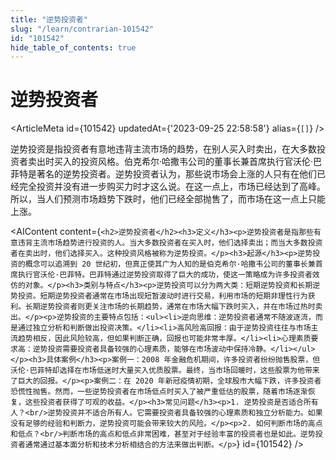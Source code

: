 ```yaml
---
title: "逆势投资者"
slug: "/learn/contrarian-101542"
id: "101542"
hide_table_of_contents: true
---
```



# 逆势投资者

<ArticleMeta id={101542} updatedAt={'2023-09-25 22:58:58'} alias={`[]`} />
<div className='border-solid border-b border-t-0 my-4 border-[var(--ifm-color-gray-300)]' />

逆势投资是指投资者有意地违背主流市场的趋势，在别人买入时卖出，在大多数投资者卖出时买入的投资风格。伯克希尔·哈撒韦公司的董事长兼首席执行官沃伦·巴菲特是著名的逆势投资者。逆势投资者认为，那些说市场会上涨的人只有在他们已经完全投资并没有进一步购买力时才这么说。在这一点上，市场已经达到了高峰。所以，当人们预测市场趋势下跌时，他们已经全部抛售了，而市场在这一点上只能上涨。

<AIContent content={`<h2>逆势投资者</h2><h3>定义</h3><p>逆势投资者是指那些有意违背主流市场趋势进行投资的人。当大多数投资者在买入时，他们选择卖出；而当大多数投资者在卖出时，他们选择买入。这种投资风格被称为逆势投资。</p><h3>起源</h3><p>逆势投资的概念可以追溯到 20 世纪初，但真正使其广为人知的是伯克希尔·哈撒韦公司的董事长兼首席执行官沃伦·巴菲特。巴菲特通过逆势投资取得了巨大的成功，使这一策略成为许多投资者效仿的对象。</p><h3>类别与特点</h3><p>逆势投资可以分为两大类：短期逆势投资和长期逆势投资。短期逆势投资者通常在市场出现短暂波动时进行交易，利用市场的短期非理性行为获利。长期逆势投资者则更关注市场的长期趋势，通常在市场大幅下跌时买入，并在市场过热时卖出。</p><p>逆势投资的主要特点包括：<ul><li>逆向思维：逆势投资者通常不随波逐流，而是通过独立分析和判断做出投资决策。</li><li>高风险高回报：由于逆势投资往往与市场主流趋势相反，因此风险较高，但如果判断正确，回报也可能非常丰厚。</li><li>心理素质要求高：逆势投资需要投资者具备较强的心理素质，能够在市场波动中保持冷静。</li></ul></p><h3>具体案例</h3><p>案例一：2008 年金融危机期间，许多投资者纷纷抛售股票，但沃伦·巴菲特却选择在市场低迷时大量买入优质股票。最终，当市场回暖时，这些股票为他带来了巨大的回报。</p><p>案例二：在 2020 年新冠疫情初期，全球股市大幅下跌，许多投资者恐慌性抛售。然而，一些逆势投资者在市场低点时买入了被严重低估的股票，随着市场逐渐恢复，这些投资者获得了可观的收益。</p><h3>常见问题</h3><p>1. 逆势投资是否适合所有人？<br/>逆势投资并不适合所有人。它需要投资者具备较强的心理素质和独立分析能力。如果没有足够的经验和判断力，逆势投资可能会带来较大的风险。</p><p>2. 如何判断市场的高点和低点？<br/>判断市场的高点和低点非常困难，甚至对于经验丰富的投资者也是如此。逆势投资者通常通过基本面分析和技术分析相结合的方法来做出判断。</p>`} id={101542} />
